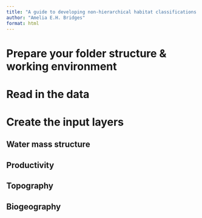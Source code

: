 ```yaml
---
title: "A guide to developing non-hierarchical habitat classifications using open-source data and software"
author: "Amelia E.H. Bridges"
format: html
---
```


# Prepare your folder structure & working environment 

# Read in the data

# Create the input layers

## Water mass structure

## Productivity

## Topography

## Biogeography 
